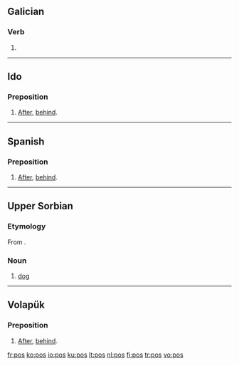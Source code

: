 {{also|POS|pòs}}
==Galician==

===Verb===
{{gl-verb-form}}

# {{conjugation of|[[poñer#Galician|poñer]]||1|s|pres|ind}}

----

==Ido==

===Preposition===
{{infl|io|preposition}}

# [[after|After]], [[behind]].

----

==Spanish==

===Preposition===
{{infl|es|preposition}}

# {{archaic|lang=es}} [[after|After]], [[behind]].

----

==Upper Sorbian==

===Etymology===
From {{proto|Slavic|pьsъ|lang=hsb}}.

===Noun===
{{infl|hsb|noun|g=m}}

# [[dog]]

----

==Volapük==

===Preposition===
{{infl|vo|preposition}}

# [[after|After]], [[behind]].

[[fr:pos]]
[[ko:pos]]
[[io:pos]]
[[ku:pos]]
[[lt:pos]]
[[nl:pos]]
[[fi:pos]]
[[tr:pos]]
[[vo:pos]]